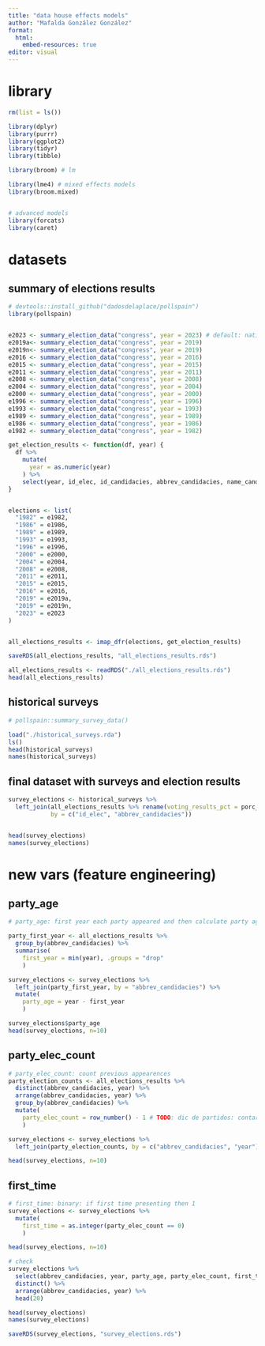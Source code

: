 ```yaml
---
title: "data house effects models"
author: "Mafalda González González"
format: 
  html: 
    embed-resources: true
editor: visual
---
```


# library

```r

rm(list = ls())

library(dplyr)
library(purrr)
library(ggplot2)
library(tidyr)
library(tibble)

library(broom) # lm

library(lme4) # mixed effects models
library(broom.mixed)


# advanced models 
library(forcats)
library(caret)
```

# datasets

## summary of elections results

```r
# devtools::install_github("dadosdelaplace/pollspain")
library(pollspain)


e2023 <- summary_election_data("congress", year = 2023) # default: national level => TODO: disclaimer on level and assumption of vote share between parties  on national level 
e2019a<- summary_election_data("congress", year = 2019)
e2019n<- summary_election_data("congress", year = 2019)
e2016 <- summary_election_data("congress", year = 2016)
e2015 <- summary_election_data("congress", year = 2015)
e2011 <- summary_election_data("congress", year = 2011)
e2008 <- summary_election_data("congress", year = 2008)
e2004 <- summary_election_data("congress", year = 2004)
e2000 <- summary_election_data("congress", year = 2000)
e1996 <- summary_election_data("congress", year = 1996)
e1993 <- summary_election_data("congress", year = 1993)
e1989 <- summary_election_data("congress", year = 1989)
e1986 <- summary_election_data("congress", year = 1986)
e1982 <- summary_election_data("congress", year = 1982)

get_election_results <- function(df, year) {
  df %>%
    mutate(
      year = as.numeric(year)
    ) %>%
    select(year, id_elec, id_candidacies, abbrev_candidacies, name_candidacies, porc_candidacies_valid)
}


elections <- list(
  "1982" = e1982,
  "1986" = e1986,
  "1989" = e1989,
  "1993" = e1993,
  "1996" = e1996,
  "2000" = e2000,
  "2004" = e2004,
  "2008" = e2008,
  "2011" = e2011,
  "2015" = e2015,
  "2016" = e2016,
  "2019" = e2019a,
  "2019" = e2019n,
  "2023" = e2023
)


all_elections_results <- imap_dfr(elections, get_election_results)

saveRDS(all_elections_results, "all_elections_results.rds")
```

```r
all_elections_results <- readRDS("./all_elections_results.rds")
head(all_elections_results)
```

## historical surveys

```r
# pollspain::summary_survey_data()
```

```r
load("./historical_surveys.rda")
ls()
head(historical_surveys)
names(historical_surveys)
```

## final dataset with surveys and election results

```r
survey_elections <- historical_surveys %>%
  left_join(all_elections_results %>% rename(voting_results_pct = porc_candidacies_valid),
            by = c("id_elec", "abbrev_candidacies"))


head(survey_elections)
names(survey_elections)
```

# new vars (feature engineering)

## party_age

```r
# party_age: first year each party appeared and then calculate party age depending on the year of the election 

party_first_year <- all_elections_results %>%
  group_by(abbrev_candidacies) %>%
  summarise(
    first_year = min(year), .groups = "drop"
    ) 

survey_elections <- survey_elections %>%
  left_join(party_first_year, by = "abbrev_candidacies") %>%
  mutate(
    party_age = year - first_year
    )

survey_elections$party_age
head(survey_elections, n=10)
```

## party_elec_count

```r
# party_elec_count: count previous appearences
party_election_counts <- all_elections_results %>%
  distinct(abbrev_candidacies, year) %>% 
  arrange(abbrev_candidacies, year) %>%
  group_by(abbrev_candidacies) %>%
  mutate(
    party_elec_count = row_number() - 1 # TODO: dic de partidos: contar id_general de cada partido 
    )

survey_elections <- survey_elections %>%
  left_join(party_election_counts, by = c("abbrev_candidacies", "year"))

head(survey_elections, n=10)
```

## first_time

```r
# first_time: binary: if first time presenting then 1 
survey_elections <- survey_elections %>%
  mutate(
    first_time = as.integer(party_elec_count == 0)
    )

head(survey_elections, n=10)
```

```r
# check 
survey_elections %>%
  select(abbrev_candidacies, year, party_age, party_elec_count, first_time) %>%
  distinct() %>%
  arrange(abbrev_candidacies, year) %>%
  head(20)

head(survey_elections)
names(survey_elections)

```

```r
saveRDS(survey_elections, "survey_elections.rds")
```
